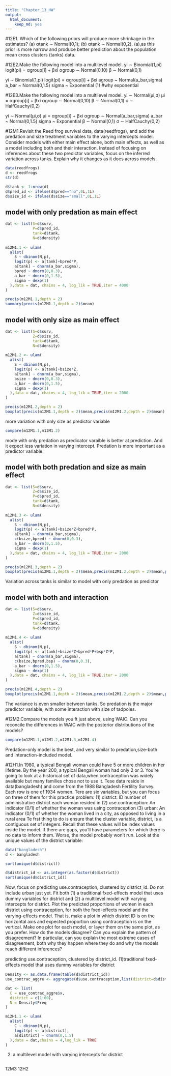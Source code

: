 ---
title: "Chapter_13_HW"
output: 
  html_document: 
    keep_md: yes
---
#12E1. Which of the following priors will produce more shrinkage in the estimates? (a) αtank ∼
Normal(0,1); (b) αtank ∼ Normal(0,2).
(a),as this prior is more narrow and produce better prediction about the population mean cross clusters (tanks) data.

#12E2.Make the following model into a multilevel model.
yi ∼ Binomial(1,pi)
logit(pi) = αgroup[i] + βxi
αgroup ∼ Normal(0,10)
β ∼ Normal(0,1)

yi ∼ Binomial(1,pi)
logit(pi) = αgroup[i] + βxi 
agroup ~ Normal(a_bar,sigma)
a_bar ~ Normal(0,1.5)
sigma ~ Exponential (1) #why exponential

#12E3.Make the following model into a multilevel model.
yi ∼ Normal(µi,σ)
µi = αgroup[i] + βxi
αgroup ∼ Normal(0,10)
β ∼ Normal(0,1)
σ ∼ HalfCauchy(0,2)

yi ∼ Normal(µi,σ)
µi = αgroup[i] + βxi
αgroup ∼ Normal(a_bar,sigma)
a_bar ~ Normal(0,1.5)
sigma ~ Exponential
β ∼ Normal(0,1)
σ ∼ HalfCauchy(0,2)

#12M1.Revisit the Reed frog survival data, data(reedfrogs), and add the predation and size
treatment variables to the varying intercepts model. Consider models with either main eﬀect alone,
both main eﬀects, as well as a model including both and their interaction. Instead of focusing on
inferences about these two predictor variables, focus on the inferred variation across tanks. Explain why it changes as it does across models.

```{r}
data(reedfrogs) 
d <- reedfrogs
str(d)
```

```{r}
d$tank <- 1:nrow(d)
d$pred_id <- ifelse(d$pred=="no",0L,1L)
d$size_id <- ifelse(d$size=="small",0L,1L)
```

## model with only predation as main effect
```{r}
dat <- list(S=d$surv,
            P=d$pred_id,
            tank=d$tank,
            N=d$density) 
  
m12M1.1 <- ulam(
  alist(
    S ~ dbinom(N,p),
    logit(p) <- a[tank]+bpred*P,
    a[tank] ~ dnorm(a_bar,sigma),
    bpred ~ dnorm(0,0.3),
    a_bar ~ dnorm(0,1.5),
    sigma ~ dexp(1)
  ),data = dat, chains = 4, log_lik = TRUE,iter = 4000
)
```
```{r}
precis(m12M1.1,depth = 2)
summary(precis(m12M1.1,depth = 2)$mean)
```

## model with only size as main effect
```{r}
dat <- list(S=d$surv,
            Z=d$size_id,
            tank=d$tank,
            N=d$density) 
  
m12M1.2 <- ulam(
  alist(
    S ~ dbinom(N,p),
    logit(p) <- a[tank]+bsize*Z,
    a[tank] ~ dnorm(a_bar,sigma),
    bsize ~ dnorm(0,0.3),
    a_bar ~ dnorm(0,1.5),
    sigma ~ dexp(1)
  ),data = dat, chains = 4, log_lik = TRUE,iter = 2000
)
```
```{r}
precis(m12M1.2,depth = 2)
boxplot(precis(m12M1.1,depth = 2)$mean,precis(m12M1.2,depth = 2)$mean)
```
more variation with only size as predictor variable

```{r}
compare(m12M1.1,m12M1.2)
```
mode with only predation as predicator varaible is better at prediction. And it expect less variation in varying intercept. Predation is more important as a predictor variable.

## model with both predation and size as main effect
```{r}
dat <- list(S=d$surv,
            Z=d$size_id,
            P=d$pred_id,
            tank=d$tank,
            N=d$density) 
  
m12M1.3 <- ulam(
  alist(
    S ~ dbinom(N,p),
    logit(p) <- a[tank]+bsize*Z+bpred*P,
    a[tank] ~ dnorm(a_bar,sigma),
    c(bsize,bpred) ~ dnorm(0,0.3),
    a_bar ~ dnorm(0,1.5),
    sigma ~ dexp(1)
  ),data = dat, chains = 4, log_lik = TRUE,iter = 2000
)
```

```{r}
precis(m12M1.3,depth = 2)
boxplot(precis(m12M1.1,depth = 2)$mean,precis(m12M1.2,depth = 2)$mean,precis(m12M1.3,depth = 2)$mean)
```
Variation across tanks is similar to model with only predation as predictor

## model with both and interaction 
```{r}
dat <- list(S=d$surv,
            Z=d$size_id,
            P=d$pred_id,
            tank=d$tank,
            N=d$density) 
  
m12M1.4 <- ulam(
  alist(
    S ~ dbinom(N,p),
    logit(p) <- a[tank]+bsize*Z+bpred*P+bsp*Z*P,
    a[tank] ~ dnorm(a_bar,sigma),
    c(bsize,bpred,bsp) ~ dnorm(0,0.3),
    a_bar ~ dnorm(0,1.5),
    sigma ~ dexp(1)
  ),data = dat, chains = 4, log_lik = TRUE,iter = 2000
)
```
```{r}
precis(m12M1.4,depth = 2)
boxplot(precis(m12M1.1,depth = 2)$mean,precis(m12M1.2,depth = 2)$mean,precis(m12M1.3,depth = 2)$mean,precis(m12M1.4,depth = 2)$mean)
```
The variance is even smaller between tanks. So predation is the major predictor variable, with some interaction with size of tadpoles.


#12M2.Compare the models you ft just above, using WAIC. Can you reconcile the diﬀerences in
WAIC with the posterior distributions of the models?
```{r}
compare(m12M1.1,m12M1.2,m12M1.3,m12M1.4)
```
Predation-only model is the best, and very similar to predation,size-both and interaction-included model.


#12H1.In 1980, a typical Bengali woman could have 5 or more children in her lifetime. By the
year 200, a typical Bengali woman had only 2 or 3. You’re going to look at a historical set of data,when contraception was widely available but many families chose not to use it. Tese data reside in data(bangladesh) and come from the 1988 Bangladesh Fertility Survey. Each row is one of 1934 women. Tere are six variables, but you can focus on three of them for this practice problem:
(1) district: ID number of administrative district each woman resided in
(2) use.contraception: An indicator (0/1) of whether the woman was using contraception
(3) urban: An indicator (0/1) of whether the woman lived in a city, as opposed to living in a
rural area
Te frst thing to do is ensure that the cluster variable, district, is a contiguous set of integers. Recall that these values will be index values inside the model. If there are gaps, you’ll have parameters for
which there is no data to inform them. Worse, the model probably won’t run. Look at the unique
values of the district variable:
```{r}
data("bangladesh")
d <- bangladesh
```

```{r}
sort(unique(d$district))
```
```{r}
d$district_id <- as.integer(as.factor(d$district))
sort(unique(d$district_id))
```

Now, focus on predicting use.contraception, clustered by district_id. Do not include
urban just yet. Fit both (1) a traditional fxed-eﬀects model that uses dummy variables for district and (2) a multilevel model with varying intercepts for district. Plot the predicted proportions of women in each district using contraception, for both the fxed-eﬀects model and the varying-eﬀects model. That is, make a plot in which district ID is on the horizontal axis and expected proportion using contraception is on the vertical. Make one plot for each model, or layer them on the same plot, as you prefer. How do the models disagree? Can you explain the pattern of disagreement? In particular, can you explain the most extreme cases of disagreement, both why they happen where they do and why the models reach diﬀerent inferences?

predicting use.contraception, clustered by district_id. 
(1)traditional fxed-eﬀects model that uses dummy variables for district
```{r}
Density <- as.data.frame(table(d$district_id))
use_contrac_aggre <- aggregate(d$use.contraception,list(district=d$district_id),sum)
```

```{r}
dat <- list(
  C = use_contrac_aggre$x,
  district = c(1:60),
  N = Density$Freq
)

m12H1.1 <- ulam(
  alist(
    C ~ dbinom(N,p),
    logit(p) <- a[district],
    a[district] ~ dnorm(0,1.5)
  ),data = dat,chains = 4,log_lik = TRUE
)
```
(2) a multilevel model with varying intercepts for district
```{r}

```

12M3
12H2